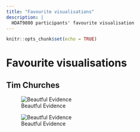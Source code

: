 ```yaml
---
title: "Favourite visualisations"
description: |
  HDAT9800 participants' favourite visualisation
---
```


```r
knitr::opts_chunk$set(echo = TRUE)
```

# Favourite visualisations

## Tim Churches

![Beautful Evidence](images/tufte_beautiful_evidence.png)

![Beautful Evidence](images/tufte_sparklines.png)
